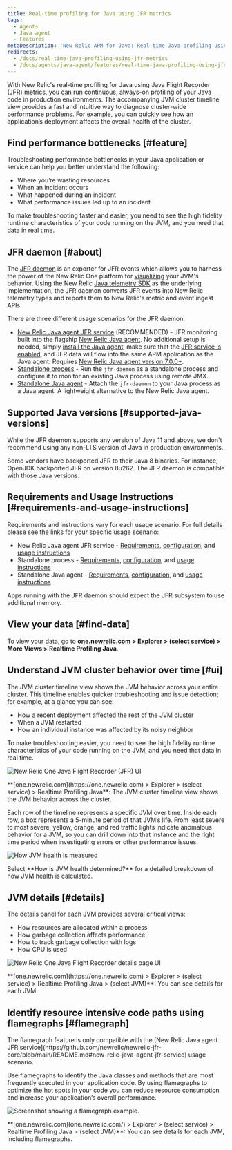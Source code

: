 ```yaml
---
title: Real-time profiling for Java using JFR metrics
tags:
  - Agents
  - Java agent
  - Features
metaDescription: 'New Relic APM for Java: Real-time Java profiling using Java Flight Recorder (JFR) metrics.'
redirects:
  - /docs/real-time-java-profiling-using-jfr-metrics
  - /docs/agents/java-agent/features/real-time-java-profiling-using-jfr-metrics
---
```


With New Relic's real-time profiling for Java using Java Flight Recorder (JFR) metrics, you can run continuous, always-on profiling of your Java code in production environments. The accompanying JVM cluster timeline view provides a fast and intuitive way to diagnose cluster-wide performance problems. For example, you can quickly see how an application’s deployment affects the overall health of the cluster.

## Find performance bottlenecks [#feature]

Troubleshooting performance bottlenecks in your Java application or service can help you better understand the following:

* Where you’re wasting resources
* When an incident occurs
* What happened during an incident
* What performance issues led up to an incident

To make troubleshooting faster and easier, you need to see the high fidelity runtime characteristics of your code running on the JVM, and you need that data in real time.

## JFR daemon [#about]

The [JFR daemon](https://github.com/newrelic/newrelic-jfr-core) is an exporter for JFR events which allows you to harness the power of the New Relic One platform for [visualizing](#find-data) your JVM's behavior. Using the New Relic [Java telemetry SDK](https://github.com/newrelic/newrelic-telemetry-sdk-java) as the underlying implementation, the JFR daemon converts JFR events into New Relic telemetry types and reports them to New Relic's metric and event ingest APIs.

There are three different usage scenarios for the JFR daemon:
* [New Relic Java agent JFR service](https://github.com/newrelic/newrelic-jfr-core/blob/main/README.md#new-relic-java-agent-jfr-service) (RECOMMENDED) - JFR monitoring built into the flagship [New Relic Java agent](/docs/agents/java-agent/). No additional setup is needed, simply [install the Java agent](/docs/agents/java-agent/installation/install-java-agent/), make sure that the [JFR service is enabled](/docs/agents/java-agent/configuration/java-agent-configuration-config-file/#jfr-real-time-profiling), and JFR data will flow into the same APM application as the Java agent. Requires [New Relic Java agent version 7.0.0+](/docs/release-notes/agent-release-notes/java-release-notes/java-agent-700/).
* [Standalone process](https://github.com/newrelic/newrelic-jfr-core/blob/main/README.md#standalone-process) - Run the `jfr-daemon` as a standalone process and configure it to monitor an existing Java process using remote JMX.
* [Standalone Java agent](https://github.com/newrelic/newrelic-jfr-core/blob/main/README.md#standalone-java-agent) - Attach the `jfr-daemon` to your Java process as a Java agent. A lightweight alternative to the New Relic Java agent.

## Supported Java versions [#supported-java-versions]

While the JFR daemon supports any version of Java 11 and above, we don't recommend
using any non-LTS version of Java in production environments.

Some vendors have backported JFR to their Java 8 binaries. For instance, OpenJDK backported JFR on version 8u262. The JFR daemon is compatible with those Java versions.

## Requirements and Usage Instructions [#requirements-and-usage-instructions]

Requirements and instructions vary for each usage scenario. For full details please see the links for your specific usage scenario:
* New Relic Java agent JFR service - [Requirements](https://github.com/newrelic/newrelic-jfr-core/blob/main/README.md#requirements-for-new-relic-java-agent-jfr-service), [configuration](https://github.com/newrelic/newrelic-jfr-core/blob/main/README.md#configuration-for-new-relic-java-agent-jfr-service), and [usage instructions](https://github.com/newrelic/newrelic-jfr-core/blob/main/README.md#usage-for-new-relic-java-agent-jfr-service)
* Standalone process - [Requirements](https://github.com/newrelic/newrelic-jfr-core/blob/main/README.md#requirements-for-standalone-process), [configuration](https://github.com/newrelic/newrelic-jfr-core/blob/main/README.md#configuration-for-standalone-usage), and [usage instructions](https://github.com/newrelic/newrelic-jfr-core/blob/main/README.md#usage-for-standalone-process)
* Standalone Java agent - [Requirements](https://github.com/newrelic/newrelic-jfr-core/blob/main/README.md#requirements-for-standalone-java-agent), [configuration](https://github.com/newrelic/newrelic-jfr-core/blob/main/README.md#configuration-for-standalone-usage), and [usage instructions](https://github.com/newrelic/newrelic-jfr-core/blob/main/README.md#usage-for-standalone-java-agent)

<Callout variant="important">
  Apps running with the JFR daemon should expect the JFR subsystem to use additional memory.
</Callout>

## View your data [#find-data]

To view your data, go to **[one.newrelic.com](https://one.newrelic.com) > Explorer > (select service) > More Views > Realtime Profiling Java**.

## Understand JVM cluster behavior over time [#ui]

The JVM cluster timeline view shows the JVM behavior across your entire cluster. This timeline enables quicker troubleshooting and issue detection; for example, at a glance you can see:

* How a recent deployment affected the rest of the JVM cluster
* When a JVM restarted
* How an individual instance was affected by its noisy neighbor

To make troubleshooting easier, you need to see the high fidelity runtime characteristics of your code running on the JVM, and you need that data in real time.

![New Relic One Java Flight Recorder (JFR) UI](./images/new-relic-one-java-flight-record-ui.jpg "new-relic-one-java-flight-record-ui")

<figcaption>
  **[one.newrelic.com](https://one.newrelic.com) > Explorer > (select service) > Realtime Profiling Java**: The JVM cluster timeline view shows the JVM behavior across the cluster.
</figcaption>

Each row of the timeline represents a specific JVM over time. Inside each row, a box represents a 5-minute period of that JVM’s life. From least severe to most severe, yellow, orange, and red traffic lights indicate anomalous behavior for a JVM, so you can drill down into that instance and the right time period when investigating errors or other performance issues.

![How JVM health is measured](./images/new-relic-one-JVM-health.jpg "JVM-health-info")

<figcaption>
  Select **How is JVM health determined?** for a detailed breakdown of how JVM health is calculated.
</figcaption>

## JVM details [#details]

The details panel for each JVM provides several critical views:

* How resources are allocated within a process
* How garbage collection affects performance
* How to track garbage collection with logs
* How CPU is used

![New Relic One Java Flight Recorder details page UI](./images/new-relic-one-java-flight-recorder-details-ui_0.jpg "new-relic-one-java-flight-recorder-details-ui.jpg")

<figcaption>
  **[one.newrelic.com](https://one.newrelic.com) > Explorer > (select service) > Realtime Profiling Java > (select JVM)**: You can see details for each JVM.
</figcaption>

## Identify resource intensive code paths using flamegraphs [#flamegraph]

<Callout variant="important">
  The flamegraph feature is only compatible with the [New Relic Java agent JFR service](https://github.com/newrelic/newrelic-jfr-core/blob/main/README.md#new-relic-java-agent-jfr-service) usage scenario.
</Callout>

Use flamegraphs to identify the Java classes and methods that are most frequently executed in your application code. By using flamegraphs to optimize the hot spots in your code you can reduce resource consumption and increase your application’s overall performance.

![Screenshot showing a flamegraph example.](./images/jfr_flamegraphs.png "jfr_flamegraphs.png")

<figcaption>
  **[one.newrelic.com](one.newrelic.com/) > Explorer > (select service) > Realtime Profiling Java > (select JVM)**: You can see details for each JVM, including flamegraphs.
</figcaption>
